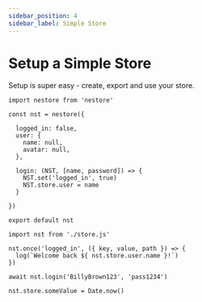 ```yaml
---
sidebar_position: 4
sidebar_label: Simple Store
---
```


# Setup a Simple Store

Setup is super easy - create, export and use your store. 


```tsx title="store.ts"
import nestore from 'nestore'

const nst = nestore({

  logged_in: false,
  user: {
    name: null,
    avatar: null,
  },

  login: (NST, [name, password]) => {
    NST.set('logged_in', true)
    NST.store.user = name
  }

})

export default nst
```

```tsx title="app.ts"
import nst from './store.js'

nst.once('logged_in', ({ key, value, path }) => {
  log(`Welcome back ${ nst.store.user.name }!`)
})

await nst.login('BillyBrown123', 'pass1234')

nst.store.someValue = Date.now()
```
